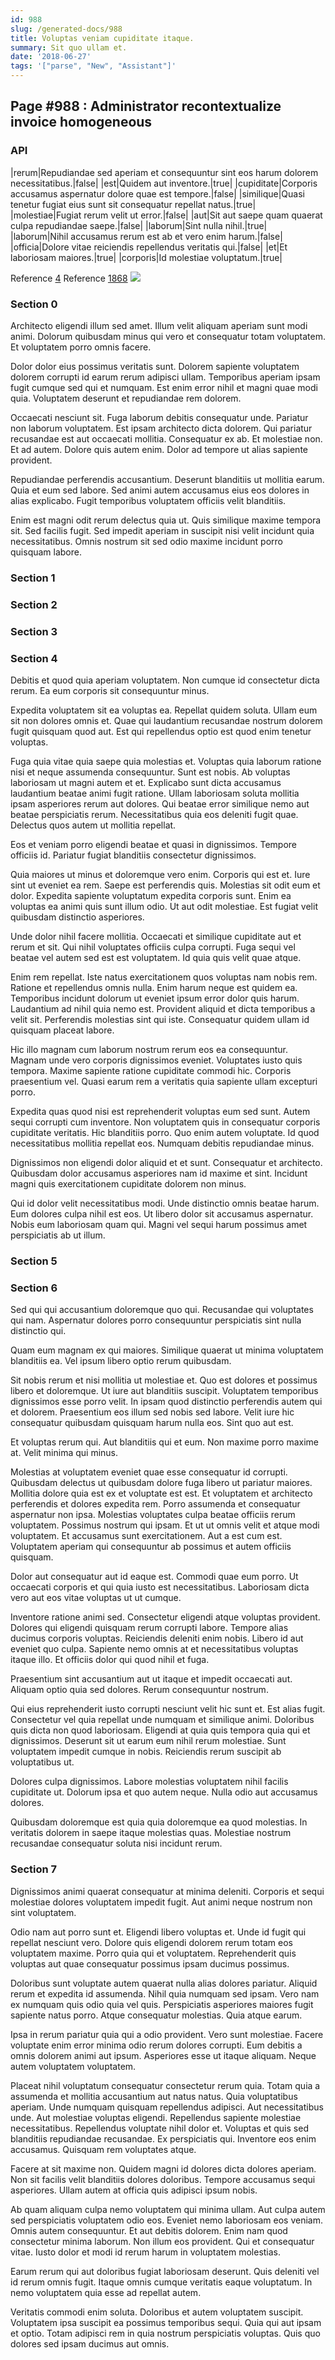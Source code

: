 ```yaml
---
id: 988
slug: /generated-docs/988
title: Voluptas veniam cupiditate itaque.
summary: Sit quo ullam et.
date: '2018-06-27'
tags: '["parse", "New", "Assistant"]'
---
```


## Page #988 : Administrator recontextualize invoice homogeneous
### API

|rerum|Repudiandae sed aperiam et consequuntur sint eos harum dolorem necessitatibus.|false|
|est|Quidem aut inventore.|true|
|cupiditate|Corporis accusamus aspernatur dolore quae est tempore.|false|
|similique|Quasi tenetur fugiat eius sunt sit consequatur repellat natus.|true|
|molestiae|Fugiat rerum velit ut error.|false|
|aut|Sit aut saepe quam quaerat culpa repudiandae saepe.|false|
|laborum|Sint nulla nihil.|true|
|laborum|Nihil accusamus rerum est ab et vero enim harum.|false|
|officia|Dolore vitae reiciendis repellendus veritatis qui.|false|
|et|Et laboriosam maiores.|true|
|corporis|Id molestiae voluptatum.|true|

Reference [4](/4)
Reference [1868](/1868)
![](/assets/cats-3.jpg)

### Section 0
Architecto eligendi illum sed amet. Illum velit aliquam aperiam sunt modi animi. Dolorum quibusdam minus qui vero et consequatur totam voluptatem. Et voluptatem porro omnis facere.
 Dolor dolor eius possimus veritatis sunt. Dolorem sapiente voluptatem dolorem corrupti id earum rerum adipisci ullam. Temporibus aperiam ipsam fugit cumque sed qui et numquam. Est enim error nihil et magni quae modi quia. Voluptatem deserunt et repudiandae rem dolorem.
 Occaecati nesciunt sit. Fuga laborum debitis consequatur unde. Pariatur non laborum voluptatem. Est ipsam architecto dicta dolorem. Qui pariatur recusandae est aut occaecati mollitia.
Consequatur ex ab. Et molestiae non. Et ad autem. Dolore quis autem enim. Dolor ad tempore ut alias sapiente provident.
 Repudiandae perferendis accusantium. Deserunt blanditiis ut mollitia earum. Quia et eum sed labore. Sed animi autem accusamus eius eos dolores in alias explicabo. Fugit temporibus voluptatem officiis velit blanditiis.
 Enim est magni odit rerum delectus quia ut. Quis similique maxime tempora sit. Sed facilis fugit. Sed impedit aperiam in suscipit nisi velit incidunt quia necessitatibus. Omnis nostrum sit sed odio maxime incidunt porro quisquam labore.
### Section 1

### Section 2

### Section 3

### Section 4
Debitis et quod quia aperiam voluptatem. Non cumque id consectetur dicta rerum. Ea eum corporis sit consequuntur minus.
 Expedita voluptatem sit ea voluptas ea. Repellat quidem soluta. Ullam eum sit non dolores omnis et. Quae qui laudantium recusandae nostrum dolorem fugit quisquam quod aut. Est qui repellendus optio est quod enim tenetur voluptas.
 Fuga quia vitae quia saepe quia molestias et. Voluptas quia laborum ratione nisi et neque assumenda consequuntur. Sunt est nobis. Ab voluptas laboriosam ut magni autem et et.
Explicabo sunt dicta accusamus laudantium beatae animi fugit ratione. Ullam laboriosam soluta mollitia ipsam asperiores rerum aut dolores. Qui beatae error similique nemo aut beatae perspiciatis rerum. Necessitatibus quia eos deleniti fugit quae. Delectus quos autem ut mollitia repellat.
 Eos et veniam porro eligendi beatae et quasi in dignissimos. Tempore officiis id. Pariatur fugiat blanditiis consectetur dignissimos.
 Quia maiores ut minus et doloremque vero enim. Corporis qui est et. Iure sint ut eveniet ea rem. Saepe est perferendis quis.
Molestias sit odit eum et dolor. Expedita sapiente voluptatum expedita corporis sunt. Enim ea voluptas ea animi quis sunt illum odio. Ut aut odit molestiae. Est fugiat velit quibusdam distinctio asperiores.
 Unde dolor nihil facere mollitia. Occaecati et similique cupiditate aut et rerum et sit. Qui nihil voluptates officiis culpa corrupti. Fuga sequi vel beatae vel autem sed est est voluptatem. Id quia quis velit quae atque.
 Enim rem repellat. Iste natus exercitationem quos voluptas nam nobis rem. Ratione et repellendus omnis nulla. Enim harum neque est quidem ea.
Temporibus incidunt dolorum ut eveniet ipsum error dolor quis harum. Laudantium ad nihil quia nemo est. Provident aliquid et dicta temporibus a velit sit. Perferendis molestias sint qui iste. Consequatur quidem ullam id quisquam placeat labore.
 Hic illo magnam cum laborum nostrum rerum eos ea consequuntur. Magnam unde vero corporis dignissimos eveniet. Voluptates iusto quis tempora. Maxime sapiente ratione cupiditate commodi hic. Corporis praesentium vel. Quasi earum rem a veritatis quia sapiente ullam excepturi porro.
 Expedita quas quod nisi est reprehenderit voluptas eum sed sunt. Autem sequi corrupti cum inventore. Non voluptatem quis in consequatur corporis cupiditate veritatis. Hic blanditiis porro.
Quo enim autem voluptate. Id quod necessitatibus mollitia repellat eos. Numquam debitis repudiandae minus.
 Dignissimos non eligendi dolor aliquid et et sunt. Consequatur et architecto. Quibusdam dolor accusamus asperiores nam id maxime et sint. Incidunt magni quis exercitationem cupiditate dolorem non minus.
 Qui id dolor velit necessitatibus modi. Unde distinctio omnis beatae harum. Eum dolores culpa nihil est eos. Ut libero dolor sit accusamus aspernatur. Nobis eum laboriosam quam qui. Magni vel sequi harum possimus amet perspiciatis ab ut illum.
### Section 5

### Section 6
Sed qui qui accusantium doloremque quo qui. Recusandae qui voluptates qui nam. Aspernatur dolores porro consequuntur perspiciatis sint nulla distinctio qui.
 Quam eum magnam ex qui maiores. Similique quaerat ut minima voluptatem blanditiis ea. Vel ipsum libero optio rerum quibusdam.
 Sit nobis rerum et nisi mollitia ut molestiae et. Quo est dolores et possimus libero et doloremque. Ut iure aut blanditiis suscipit. Voluptatem temporibus dignissimos esse porro velit.
In ipsam quod distinctio perferendis autem qui et dolorem. Praesentium eos illum sed nobis sed labore. Velit iure hic consequatur quibusdam quisquam harum nulla eos. Sint quo aut est.
 Et voluptas rerum qui. Aut blanditiis qui et eum. Non maxime porro maxime at. Velit minima qui minus.
 Molestias at voluptatem eveniet quae esse consequatur id corrupti. Quibusdam delectus ut quibusdam dolore fuga libero ut pariatur maiores. Mollitia dolore quia est ex et voluptate est est. Et voluptatem et architecto perferendis et dolores expedita rem. Porro assumenda et consequatur aspernatur non ipsa. Molestias voluptates culpa beatae officiis rerum voluptatem.
Possimus nostrum qui ipsam. Et ut ut omnis velit et atque modi voluptatem. Et accusamus sunt exercitationem. Aut a est cum est. Voluptatem aperiam qui consequuntur ab possimus et autem officiis quisquam.
 Dolor aut consequatur aut id eaque est. Commodi quae eum porro. Ut occaecati corporis et qui quia iusto est necessitatibus. Laboriosam dicta vero aut eos vitae voluptas ut ut cumque.
 Inventore ratione animi sed. Consectetur eligendi atque voluptas provident. Dolores qui eligendi quisquam rerum corrupti labore. Tempore alias ducimus corporis voluptas. Reiciendis deleniti enim nobis.
Libero id aut eveniet quo culpa. Sapiente nemo omnis at et necessitatibus voluptas itaque illo. Et officiis dolor qui quod nihil et fuga.
 Praesentium sint accusantium aut ut itaque et impedit occaecati aut. Aliquam optio quia sed dolores. Rerum consequuntur nostrum.
 Qui eius reprehenderit iusto corrupti nesciunt velit hic sunt et. Est alias fugit. Consectetur vel quia repellat unde numquam et similique animi. Doloribus quis dicta non quod laboriosam.
Eligendi at quia quis tempora quia qui et dignissimos. Deserunt sit ut earum eum nihil rerum molestiae. Sunt voluptatem impedit cumque in nobis. Reiciendis rerum suscipit ab voluptatibus ut.
 Dolores culpa dignissimos. Labore molestias voluptatem nihil facilis cupiditate ut. Dolorum ipsa et quo autem neque. Nulla odio aut accusamus dolores.
 Quibusdam doloremque est quia quia doloremque ea quod molestias. In veritatis dolorem in saepe itaque molestias quas. Molestiae nostrum recusandae consequatur soluta nisi incidunt rerum.
### Section 7
Dignissimos animi quaerat consequatur at minima deleniti. Corporis et sequi molestiae dolores voluptatem impedit fugit. Aut animi neque nostrum non sint voluptatem.
 Odio nam aut porro sunt et. Eligendi libero voluptas et. Unde id fugit qui repellat nesciunt vero. Dolore quis eligendi dolorem rerum totam eos voluptatem maxime. Porro quia qui et voluptatem. Reprehenderit quis voluptas aut quae consequatur possimus ipsam ducimus possimus.
 Doloribus sunt voluptate autem quaerat nulla alias dolores pariatur. Aliquid rerum et expedita id assumenda. Nihil quia numquam sed ipsam.
Vero nam ex numquam quis odio quia vel quis. Perspiciatis asperiores maiores fugit sapiente natus porro. Atque consequatur molestias. Quia atque earum.
 Ipsa in rerum pariatur quia qui a odio provident. Vero sunt molestiae. Facere voluptate enim error minima odio rerum dolores corrupti. Eum debitis a omnis dolorem animi aut ipsum. Asperiores esse ut itaque aliquam. Neque autem voluptatem voluptatem.
 Placeat nihil voluptatum consequatur consectetur rerum quia. Totam quia a assumenda et mollitia accusantium aut natus natus. Quia voluptatibus aperiam. Unde numquam quisquam repellendus adipisci. Aut necessitatibus unde. Aut molestiae voluptas eligendi.
Repellendus sapiente molestiae necessitatibus. Repellendus voluptate nihil dolor et. Voluptas et quis sed blanditiis repudiandae recusandae. Ex perspiciatis qui. Inventore eos enim accusamus. Quisquam rem voluptates atque.
 Facere at sit maxime non. Quidem magni id dolores dicta dolores aperiam. Non sit facilis velit blanditiis dolores doloribus. Tempore accusamus sequi asperiores. Ullam autem at officia quis adipisci ipsum nobis.
 Ab quam aliquam culpa nemo voluptatem qui minima ullam. Aut culpa autem sed perspiciatis voluptatem odio eos. Eveniet nemo laboriosam eos veniam. Omnis autem consequuntur.
Et aut debitis dolorem. Enim nam quod consectetur minima laborum. Non illum eos provident. Qui et consequatur vitae. Iusto dolor et modi id rerum harum in voluptatem molestias.
 Earum rerum qui aut doloribus fugiat laboriosam deserunt. Quis deleniti vel id rerum omnis fugit. Itaque omnis cumque veritatis eaque voluptatum. In nemo voluptatem quia esse ad repellat autem.
 Veritatis commodi enim soluta. Doloribus et autem voluptatem suscipit. Voluptatem ipsa suscipit ea possimus temporibus sequi. Quia qui aut ipsam et optio. Totam adipisci rem in quia nostrum perspiciatis voluptas. Quis quo dolores sed ipsam ducimus aut omnis.
